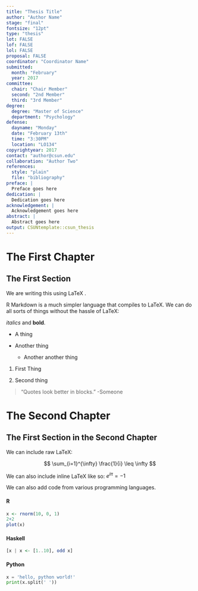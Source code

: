 ```yaml
---
title: "Thesis Title"
author: "Author Name"
stage: "final"
fontsize: "12pt"
type: "thesis"
lot: FALSE
lof: FALSE
lol: FALSE
proposal: FALSE
coordinator: "Coordinator Name"
submitted:
  month: "February"
  year: 2017
committee:
  chair: "Chair Member"
  second: "2nd Member"
  third: "3rd Member"
degree:
  degree: "Master of Science"
  department: "Psychology"
defense:
  dayname: "Monday"
  date: "February 13th"
  time: "3:30PM"
  location: "LO134"
copyrightyear: 2017
contact: "author@csun.edu"
collaboration: "Author Two"
references:
  style: "plain"
  file: "bibliography"
preface: |
  Preface goes here
dedication: |
  Dedication goes here
acknowledgement: |
  Acknowledgement goes here
abstract: |
  Abstract goes here
output: CSUNtemplate::csun_thesis
---
```


# The First Chapter

## The First Section

We are writing this using LaTeX <!--[@latex]-->.

R Markdown is a much simpler language that compiles to LaTeX. We can do all sorts of things without the hassle of LaTeX:

*italics* and **bold**.

* A thing

* Another thing
  + Another another thing

1. First Thing

2. Second thing

> "Quotes look better in blocks." -Someone


# The Second Chapter

## The First Section in the Second Chapter

We can include raw LaTeX:

$$ \sum_{i=1}^{\infty} \frac{1}{i} \leq \infty $$

We can also include inline LaTeX like so: $e^{i \pi}=-1$

We can also add code from various programming languages.

#### R

```R
x <- rnorm(10, 0, 1)
2+2
plot(x)
```

#### Haskell

```haskell
[x | x <- [1..10], odd x]
```

#### Python

```python
x = 'hello, python world!'
print(x.split(' '))
```

